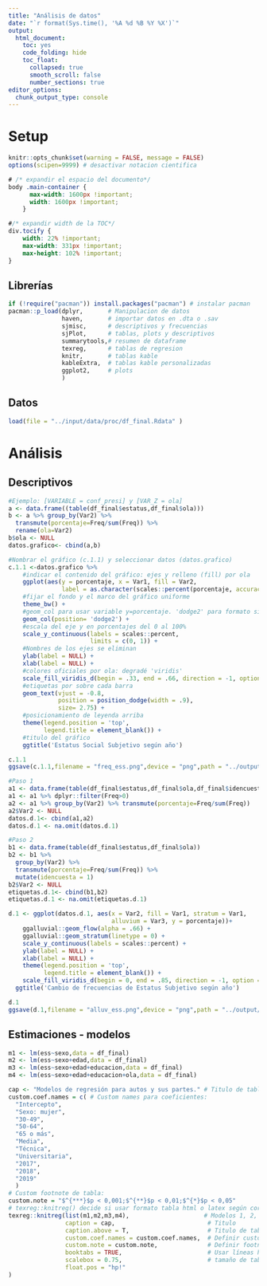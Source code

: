 ```yaml
---
title: "Análisis de datos"
date: "`r format(Sys.time(), '%A %d %B %Y %X')`"
output: 
  html_document: 
    toc: yes
    code_folding: hide
    toc_float: 
      collapsed: true
      smooth_scroll: false
      number_sections: true
editor_options: 
  chunk_output_type: console
---
```


# Setup

```r
knitr::opts_chunk$set(warning = FALSE, message = FALSE)
options(scipen=9999) # desactivar notacion cientifica
```

```css
# /* expandir el espacio del documento*/
body .main-container {
      max-width: 1600px !important;
      width: 1600px !important;
    }

#/* expandir width de la TOC*/
div.tocify {
    width: 22% !important;
    max-width: 331px !important;
    max-height: 102% !important;
}
```


## Librerías

```r
if (!require("pacman")) install.packages("pacman") # instalar pacman
pacman::p_load(dplyr,       # Manipulacion de datos 
               haven,       # importar datos en .dta o .sav
               sjmisc,      # descriptivos y frecuencias
               sjPlot,      # tablas, plots y descriptivos
               summarytools,# resumen de dataframe
               texreg,      # tablas de regresion
               knitr,       # tablas kable
               kableExtra,  # tablas kable personalizadas
               ggplot2,     # plots
               )
```

## Datos
```r
load(file = "../input/data/proc/df_final.Rdata" )
```

# Análisis

## Descriptivos 

```r
#Ejemplo: [VARIABLE = conf_presi] y [VAR_Z = ola]
a <- data.frame((table(df_final$estatus,df_final$ola)))
b <- a %>% group_by(Var2) %>% 
  transmute(porcentaje=Freq/sum(Freq)) %>% 
  rename(ola=Var2)
b$ola <- NULL
datos.grafico<- cbind(a,b)
```

```r
#Nombrar el gráfico (c.1.1) y seleccionar datos (datos.grafico)
c.1.1 <-datos.grafico %>% 
    #indicar el contenido del gráfico: ejes y relleno (fill) por ola
    ggplot(aes(y = porcentaje, x = Var1, fill = Var2, 
               label = as.character(scales::percent(porcentaje, accuracy = .1)))) +
    #fijar el fondo y el marco del gráfico uniforme
    theme_bw() + 
    #geom_col para usar variable y=porcentaje. 'dodge2' para formato side-to-side
    geom_col(position= 'dodge2') +
    #escala del eje y en porcentajes del 0 al 100%
    scale_y_continuous(labels = scales::percent,
                       limits = c(0, 1)) +
    #Nombres de los ejes se eliminan
    ylab(label = NULL) +
    xlab(label = NULL) +
    #colores oficiales por ola: degradé 'viridis'
    scale_fill_viridis_d(begin = .33, end = .66, direction = -1, option = 'viridis') +
    #etiquetas por sobre cada barra
    geom_text(vjust = -0.8,
              position = position_dodge(width = .9),
              size= 2.75) +
    #posicionamiento de leyenda arriba
    theme(legend.position = 'top',
          legend.title = element_blank()) +
    #titulo del gráfico
    ggtitle('Estatus Social Subjetivo según año')

c.1.1
ggsave(c.1.1,filename = "freq_ess.png",device = "png",path = "../output/images/")
```

```r
#Paso 1
a1 <- data.frame(table(df_final$estatus,df_final$ola,df_final$idencuesta))
a1 <- a1 %>% dplyr::filter(Freq>0)
a2 <- a1 %>% group_by(Var2) %>% transmute(porcentaje=Freq/sum(Freq)) 
a2$Var2 <- NULL
datos.d.1<- cbind(a1,a2)
datos.d.1 <- na.omit(datos.d.1)

#Paso 2
b1 <- data.frame(table(df_final$estatus,df_final$ola))
b2 <- b1 %>% 
  group_by(Var2) %>% 
  transmute(porcentaje=Freq/sum(Freq)) %>% 
  mutate(idencuesta = 1)
b2$Var2 <- NULL
etiquetas.d.1<- cbind(b1,b2)
etiquetas.d.1 <- na.omit(etiquetas.d.1)
```

```r
d.1 <- ggplot(datos.d.1, aes(x = Var2, fill = Var1, stratum = Var1,
                             alluvium = Var3, y = porcentaje))+
    ggalluvial::geom_flow(alpha = .66) + 
    ggalluvial::geom_stratum(linetype = 0) +
    scale_y_continuous(labels = scales::percent) + 
    ylab(label = NULL) +
    xlab(label = NULL) + 
    theme(legend.position = 'top',
          legend.title = element_blank()) +
    scale_fill_viridis_d(begin = 0, end = .85, direction = -1, option = 'viridis') +
  ggtitle('Cambio de frecuencias de Estatus Subjetivo según año')

d.1
ggsave(d.1,filename = "alluv_ess.png",device = "png",path = "../output/images/")
```

## Estimaciones - modelos

```r
m1 <- lm(ess~sexo,data = df_final)
m2 <- lm(ess~sexo+edad,data = df_final)
m3 <- lm(ess~sexo+edad+educacion,data = df_final)
m4 <- lm(ess~sexo+edad+educacion+ola,data = df_final)

cap <- "Modelos de regresión para autos y sus partes." # Titulo de tabla
custom.coef.names = c( # Custom names para coeficientes:                                                     
  "Intercepto",
  "Sexo: mujer",
  "30-49",
  "50-64",
  "65 o más",
  "Media",
  "Técnica",
  "Universitaria",
  "2017",
  "2018",
  "2019"
  )
# Custom footnote de tabla: 
custom.note = "$^{***}$p < 0,001;$^{**}$p < 0,01;$^{*}$p < 0,05"
# texreg::knitreg() decide si usar formato tabla html o latex según corresponda. 
texreg::knitreg(list(m1,m2,m3,m4),                     # Modelos 1, 2, 3 y 4
                caption = cap,                          # Titulo
                caption.above = T,                      # Titulo de tabla arriba
                custom.coef.names = custom.coef.names,  # Definir custom names para coeficientes
                custom.note = custom.note,              # Definir footnote de tabla
                booktabs = TRUE,                        # Usar líneas horizontales en tabla
                scalebox = 0.75,                        # tamaño de tabla a .75
                float.pos = "hp!"
)                        
```



